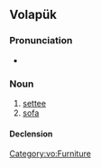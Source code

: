 {{also|sof|soef}}
==Volapük==

===Pronunciation===
* {{IPA|/søf/|lang=vo}}

===Noun===
{{vo-noun}}

# [[settee]]
# [[sofa]]

====Declension====
{{vo-decl-noun}}

[[Category:vo:Furniture]]